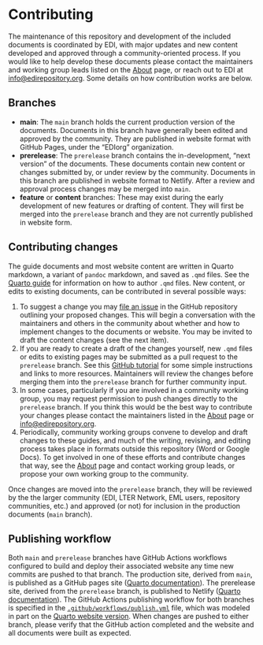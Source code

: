 # Contributing

The maintenance of this repository and development of the included documents is coordinated by EDI, with major updates and new content developed and approved through a community-oriented process. If you would like to help develop these documents please contact the maintainers and working group leads listed on the [About](about.qmd) page, or reach out to EDI at [info@edirepository.org](mailto:info@edirepository.org>). Some details on how contribution works are below.

## Branches

* **main**: The `main` branch holds the current production version of the documents. Documents in this branch have generally been edited and approved by the community. They are published in website format with GitHub Pages, under the "EDIorg" organization.
* **prerelease**: The `prerelease` branch contains the in-development, "next version" of the documents. These documents contain new content or changes submitted by, or under review by the community. Documents in this branch are published in website format to Netlify. After a review and approval process changes may be merged into `main`.
* **feature** or **content** branches: These may exist during the early development of new features or drafting of content. They will first be merged into the `prerelease` branch and they are not currently published in website form.

## Contributing changes

The guide documents and most website content are written in Quarto markdown, a variant of `pandoc` markdown, and saved as `.qmd` files. See the [Quarto guide](https://quarto.org/docs/guide/) for information on how to author `.qmd` files. New content, or edits to existing documents, can be contributed in several possible ways:

1. To suggest a change you may [file an issue](https://github.com/EDIorg/dataset_preparation_guides/issues/new/choose) in the GitHub repository outlining your proposed changes. This will begin a conversation with the maintainers and others in the community about whether and how to implement changes to the documents or website. You may be invited to draft the content changes (see the next item).
2. If you are ready to create a draft of the changes yourself, new `.qmd` files or edits to existing pages may be submitted as a pull request to the `prerelease` branch. See this [GitHub tutorial](https://github.blog/developer-skills/github/beginners-guide-to-github-creating-a-pull-request/) for some simple instructions and links to more resources. Maintainers will review the changes before merging them into the `prerelease` branch for further community input.
3. In some cases, particularly if you are involved in a community working group, you may request permission to push changes directly to the `prerelease` branch. If you think this would be the best way to contribute your changes please contact the maintainers listed in the [About](about.qmd) page or <info@edirepository.org>. 
4. Periodically, community working groups convene to develop and draft changes to these guides, and much of the writing, revising, and editing process takes place in formats outside this repository (Word or Google Docs). To get involved in one of these efforts and contribute changes that way, see the [About](about.qmd) page and contact working group leads, or propose your own working group to the community.

Once changes are moved into the `prerelease` branch, they will be reviewed by the the larger community (EDI, LTER Network, EML users, repository communities, etc.) and approved (or not) for inclusion in the production documents (`main` branch).

## Publishing workflow

Both `main` and `prerelease` branches have GitHub Actions workflows configured to build and deploy their associated website any time new commits are pushed to that branch. The production site, derived from `main`, is published as a GitHub pages site ([Quarto documentation](https://quarto.org/docs/publishing/github-pages.html#github-action)). The prerelease site, derived from the `prerelease` branch, is published to Netlify ([Quarto documentation](https://quarto.org/docs/publishing/netlify.html#github-action)). The GitHub Actions publishing workflow for both branches is specified in the [`.github/workflows/publish.yml`](.github/workflows/publish.yml) file, which was modeled in part on the [Quarto website version](https://github.com/quarto-dev/quarto-web/blob/main/.github/workflows/publish.yml). When changes are pushed to either branch, please verify that the GitHub action completed and the website and all documents were built as expected.